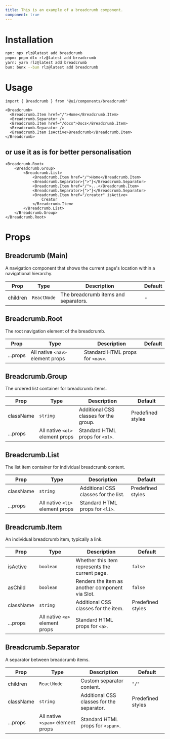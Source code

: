 ```yaml
---
title: This is an example of a breadcrumb component.
component: true
---
```


<ComponentPreview name="breadcrumb" />

# Installation
```bash
npm: npx rlz@latest add breadcrumb
pnpm: pnpm dlx rlz@latest add breadcrumb
yarn: yarn rlz@latest add breadcrumb
bun: bunx --bun rlz@latest add breadcrumb
```

# Usage
```tsx
import { Breadcrumb } from "@ui/components/breadcrumb"
```

```tsx
<Breadcrumb>
  <Breadcrumb.Item href="/">Home</Breadcrumb.Item>
  <Breadcrumb.Separator />
  <Breadcrumb.Item href="/docs">Docs</Breadcrumb.Item>
  <Breadcrumb.Separator />
  <Breadcrumb.Item isActive>Breadcrumb</Breadcrumb.Item>
</Breadcrumb>
```
## or use it as is for better personalisation
```tsx
<Breadcrumb.Root>
    <Breadcrumb.Group>
        <Breadcrumb.List>
            <Breadcrumb.Item href="/">Home</Breadcrumb.Item>
            <Breadcrumb.Separator>{">"}</Breadcrumb.Separator>
            <Breadcrumb.Item href="/">...</Breadcrumb.Item>
            <Breadcrumb.Separator>{">"}</Breadcrumb.Separator>
            <Breadcrumb.Item href="/creator" isActive>
                Creator
            </Breadcrumb.Item>
        </Breadcrumb.List>
    </Breadcrumb.Group>
</Breadcrumb.Root>
```

# Props
<Separator orientation="horizontal" />
<ComponentProps name="breadcrumb" />

<MarkdownFallback>

## Breadcrumb (Main)

A navigation component that shows the current page's location within a navigational hierarchy.

| Prop | Type | Description | Default |
|------|------|-------------|---------|
| children | `ReactNode` | The breadcrumb items and separators. | - |

## Breadcrumb.Root

The root navigation element of the breadcrumb.

| Prop | Type | Description | Default |
|------|------|-------------|---------|
| ...props | All native `<nav>` element props | Standard HTML props for `<nav>`. |  |

## Breadcrumb.Group

The ordered list container for breadcrumb items.

| Prop | Type | Description | Default |
|------|------|-------------|---------|
| className | `string` | Additional CSS classes for the group. | Predefined styles |
| ...props | All native `<ol>` element props | Standard HTML props for `<ol>`. |  |

## Breadcrumb.List

The list item container for individual breadcrumb content.

| Prop | Type | Description | Default |
|------|------|-------------|---------|
| className | `string` | Additional CSS classes for the list. | Predefined styles |
| ...props | All native `<li>` element props | Standard HTML props for `<li>`. |  |

## Breadcrumb.Item

An individual breadcrumb item, typically a link.

| Prop | Type | Description | Default |
|------|------|-------------|---------|
| isActive | `boolean` | Whether this item represents the current page. | `false` |
| asChild | `boolean` | Renders the item as another component via Slot. | `false` |
| className | `string` | Additional CSS classes for the item. | Predefined styles |
| ...props | All native `<a>` element props | Standard HTML props for `<a>`. |  |

## Breadcrumb.Separator

A separator between breadcrumb items.

| Prop | Type | Description | Default |
|------|------|-------------|---------|
| children | `ReactNode` | Custom separator content. | `"/"` |
| className | `string` | Additional CSS classes for the separator. | Predefined styles |
| ...props | All native `<span>` element props | Standard HTML props for `<span>`. |  |

</MarkdownFallback>
